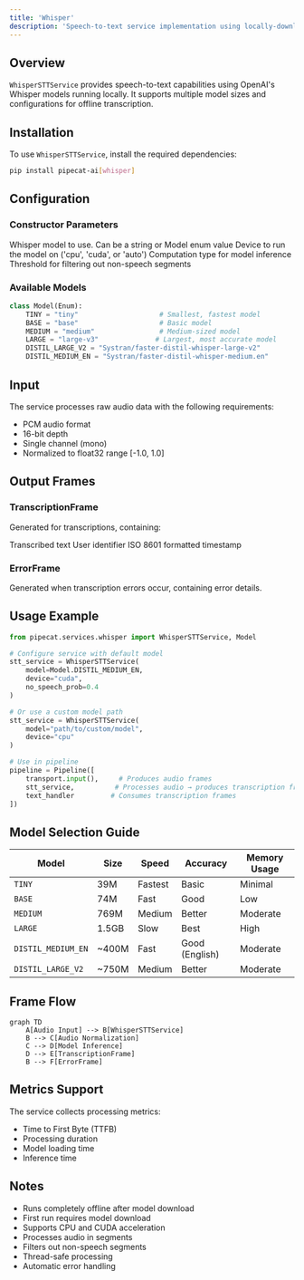 ```yaml
---
title: 'Whisper'
description: 'Speech-to-text service implementation using locally-downloaded Whisper models'
---
```


## Overview

`WhisperSTTService` provides speech-to-text capabilities using OpenAI's Whisper models running locally. It supports multiple model sizes and configurations for offline transcription.

## Installation

To use `WhisperSTTService`, install the required dependencies:

```bash
pip install pipecat-ai[whisper]
```

## Configuration

### Constructor Parameters

<ParamField path="model" type="str | Model" default="Model.DISTIL_MEDIUM_EN">
  Whisper model to use. Can be a string or Model enum value
</ParamField>

<ParamField path="device" type="str" default="auto">
  Device to run the model on ('cpu', 'cuda', or 'auto')
</ParamField>

<ParamField path="compute_type" type="str" default="default">
  Computation type for model inference
</ParamField>

<ParamField path="no_speech_prob" type="float" default="0.4">
  Threshold for filtering out non-speech segments
</ParamField>

### Available Models

```python
class Model(Enum):
    TINY = "tiny"                    # Smallest, fastest model
    BASE = "base"                    # Basic model
    MEDIUM = "medium"                # Medium-sized model
    LARGE = "large-v3"              # Largest, most accurate model
    DISTIL_LARGE_V2 = "Systran/faster-distil-whisper-large-v2"
    DISTIL_MEDIUM_EN = "Systran/faster-distil-whisper-medium.en"
```

## Input

The service processes raw audio data with the following requirements:

- PCM audio format
- 16-bit depth
- Single channel (mono)
- Normalized to float32 range [-1.0, 1.0]

## Output Frames

### TranscriptionFrame

Generated for transcriptions, containing:

<ParamField path="text" type="string">
  Transcribed text
</ParamField>

<ParamField path="user_id" type="string">
  User identifier
</ParamField>

<ParamField path="timestamp" type="string">
  ISO 8601 formatted timestamp
</ParamField>

### ErrorFrame

Generated when transcription errors occur, containing error details.

## Usage Example

```python
from pipecat.services.whisper import WhisperSTTService, Model

# Configure service with default model
stt_service = WhisperSTTService(
    model=Model.DISTIL_MEDIUM_EN,
    device="cuda",
    no_speech_prob=0.4
)

# Or use a custom model path
stt_service = WhisperSTTService(
    model="path/to/custom/model",
    device="cpu"
)

# Use in pipeline
pipeline = Pipeline([
    transport.input(),     # Produces audio frames
    stt_service,          # Processes audio → produces transcription frames
    text_handler         # Consumes transcription frames
])
```

## Model Selection Guide

| Model              | Size  | Speed   | Accuracy       | Memory Usage |
| ------------------ | ----- | ------- | -------------- | ------------ |
| `TINY`             | 39M   | Fastest | Basic          | Minimal      |
| `BASE`             | 74M   | Fast    | Good           | Low          |
| `MEDIUM`           | 769M  | Medium  | Better         | Moderate     |
| `LARGE`            | 1.5GB | Slow    | Best           | High         |
| `DISTIL_MEDIUM_EN` | ~400M | Fast    | Good (English) | Moderate     |
| `DISTIL_LARGE_V2`  | ~750M | Medium  | Better         | Moderate     |

## Frame Flow

```mermaid
graph TD
    A[Audio Input] --> B[WhisperSTTService]
    B --> C[Audio Normalization]
    C --> D[Model Inference]
    D --> E[TranscriptionFrame]
    B --> F[ErrorFrame]
```

## Metrics Support

The service collects processing metrics:

- Time to First Byte (TTFB)
- Processing duration
- Model loading time
- Inference time

## Notes

- Runs completely offline after model download
- First run requires model download
- Supports CPU and CUDA acceleration
- Processes audio in segments
- Filters out non-speech segments
- Thread-safe processing
- Automatic error handling
